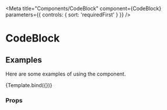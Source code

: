 



<Meta
  title="Components/CodeBlock"
  component={CodeBlock}
  parameters={{ controls: { sort: 'requiredFirst' } }}
/>

# CodeBlock

## Examples

Here are some examples of using the component.

<Canvas>
  <Story
    name="0_0"
    args={{
      code: code,
      language: 'javascript',
      title: 'Usage',
    }}
  >
    {Template.bind({})}
  </Story>
</Canvas>

### Props

<ArgsTable component={CodeBlock} />
